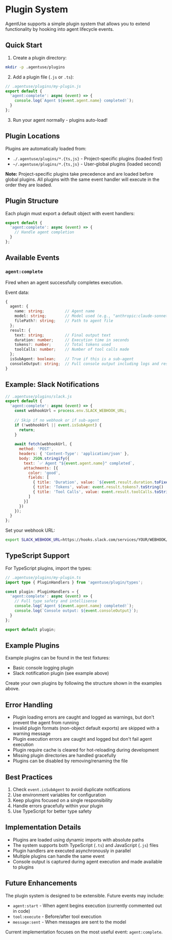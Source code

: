 # Plugin System

AgentUse supports a simple plugin system that allows you to extend functionality by hooking into agent lifecycle events.

## Quick Start

1. Create a plugin directory:
```bash
mkdir -p .agentuse/plugins
```

2. Add a plugin file (`.js` or `.ts`):
```javascript
// .agentuse/plugins/my-plugin.js
export default {
  'agent:complete': async (event) => {
    console.log(`Agent ${event.agent.name} completed!`);
  }
};
```

3. Run your agent normally - plugins auto-load!

## Plugin Locations

Plugins are automatically loaded from:
- `./.agentuse/plugins/*.{ts,js}` - Project-specific plugins (loaded first)
- `~/.agentuse/plugins/*.{ts,js}` - User-global plugins (loaded second)

**Note:** Project-specific plugins take precedence and are loaded before global plugins. All plugins with the same event handler will execute in the order they are loaded.

## Plugin Structure

Each plugin must export a default object with event handlers:

```typescript
export default {
  'agent:complete': async (event) => {
    // Handle agent completion
  }
};
```

## Available Events

### `agent:complete`

Fired when an agent successfully completes execution.

Event data:
```typescript
{
  agent: {
    name: string;         // Agent name
    model: string;        // Model used (e.g., "anthropic:claude-sonnet-4-0")
    filePath?: string;    // Path to agent file
  };
  result: {
    text: string;         // Final output text
    duration: number;     // Execution time in seconds
    tokens?: number;      // Total tokens used
    toolCalls: number;    // Number of tool calls made
  };
  isSubAgent: boolean;    // True if this is a sub-agent
  consoleOutput: string;  // Full console output including logs and results
}
```

## Example: Slack Notifications

```javascript
// .agentuse/plugins/slack.js
export default {
  'agent:complete': async (event) => {
    const webhookUrl = process.env.SLACK_WEBHOOK_URL;
    
    // Skip if no webhook or if sub-agent
    if (!webhookUrl || event.isSubAgent) {
      return;
    }
    
    await fetch(webhookUrl, {
      method: 'POST',
      headers: { 'Content-Type': 'application/json' },
      body: JSON.stringify({
        text: `✅ Agent "${event.agent.name}" completed`,
        attachments: [{
          color: 'good',
          fields: [
            { title: 'Duration', value: `${event.result.duration.toFixed(1)}s`, short: true },
            { title: 'Tokens', value: event.result.tokens?.toString() || 'N/A', short: true },
            { title: 'Tool Calls', value: event.result.toolCalls.toString(), short: true }
          ]
        }]
      })
    });
  }
};
```

Set your webhook URL:
```bash
export SLACK_WEBHOOK_URL=https://hooks.slack.com/services/YOUR/WEBHOOK/URL
```

## TypeScript Support

For TypeScript plugins, import the types:

```typescript
// .agentuse/plugins/my-plugin.ts
import type { PluginHandlers } from 'agentuse/plugin/types';

const plugin: PluginHandlers = {
  'agent:complete': async (event) => {
    // Full type safety and intellisense
    console.log(`Agent ${event.agent.name} completed!`);
    console.log(`Console output: ${event.consoleOutput}`);
  }
};

export default plugin;
```

## Example Plugins

Example plugins can be found in the test fixtures:
- Basic console logging plugin
- Slack notification plugin (see example above)

Create your own plugins by following the structure shown in the examples above.

## Error Handling

- Plugin loading errors are caught and logged as warnings, but don't prevent the agent from running
- Invalid plugin formats (non-object default exports) are skipped with a warning message
- Plugin execution errors are caught and logged but don't fail agent execution
- Plugin require cache is cleared for hot-reloading during development
- Missing plugin directories are handled gracefully
- Plugins can be disabled by removing/renaming the file

## Best Practices

1. Check `event.isSubAgent` to avoid duplicate notifications
2. Use environment variables for configuration
3. Keep plugins focused on a single responsibility
4. Handle errors gracefully within your plugin
5. Use TypeScript for better type safety

## Implementation Details

- Plugins are loaded using dynamic imports with absolute paths
- The system supports both TypeScript (`.ts`) and JavaScript (`.js`) files
- Plugin handlers are executed asynchronously in parallel
- Multiple plugins can handle the same event
- Console output is captured during agent execution and made available to plugins

## Future Enhancements

The plugin system is designed to be extensible. Future events may include:
- `agent:start` - When agent begins execution (currently commented out in code)
- `tool:execute` - Before/after tool execution
- `message:sent` - When messages are sent to the model

Current implementation focuses on the most useful event: `agent:complete`.